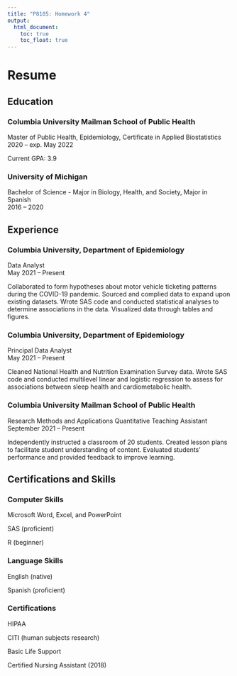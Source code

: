 ```yaml
---
title: "P8105: Homework 4"
output: 
  html_document:
    toc: true
    toc_float: true
---
```


# Resume





## Education


### Columbia University Mailman School of Public Health

Master of Public Health, Epidemiology, Certificate in Applied Biostatistics
  2020 – exp. May 2022 
  
  Current GPA: 3.9
  
### University of Michigan 								
Bachelor of Science - Major in Biology, Health, and Society, Major in Spanish			   
  2016 – 2020




## Experience


### Columbia University, Department of Epidemiology				   

Data Analyst 						               			    
  May 2021 – Present
  
  Collaborated to form hypotheses about motor vehicle ticketing patterns during the        COVID-19 pandemic. Sourced and complied data to expand upon existing datasets. Wrote     SAS code and conducted statistical analyses to determine associations in the data.       Visualized data through tables and figures.
  
### Columbia University, Department of Epidemiology	

Principal Data Analyst						                                           
  May 2021 – Present
  
  Cleaned National Health and Nutrition Examination Survey data. Wrote SAS code and        conducted multilevel linear and logistic regression to assess for associations between   sleep health and cardiometabolic health.
  
### Columbia University Mailman School of Public Health		

Research Methods and Applications Quantitative Teaching Assistant		      
  September 2021 – Present
  
  Independently instructed a classroom of 20 students. Created lesson plans to facilitate   student understanding of content. Evaluated students’ performance and provided feedback   to improve learning.




## Certifications and Skills 


### Computer Skills 				  

Microsoft Word, Excel, and PowerPoint

SAS (proficient)

R (beginner)

### Language Skills 

English (native)

Spanish (proficient)

### Certifications 	

HIPAA 

CITI (human subjects research)

Basic Life Support			  

Certified Nursing Assistant (2018) 


